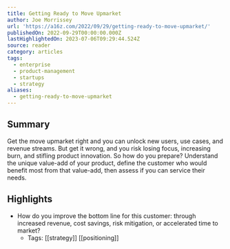 ```yaml
---
title: Getting Ready to Move Upmarket
author: Joe Morrissey
url: 'https://a16z.com/2022/09/29/getting-ready-to-move-upmarket/'
publishedOn: 2022-09-29T00:00:00.000Z
lastHighlightedOn: 2023-07-06T09:29:44.524Z
source: reader
category: articles
tags:
  - enterprise
  - product-management
  - startups
  - strategy
aliases:
  - getting-ready-to-move-upmarket
---
```

## Summary

Get the move upmarket right and you can unlock new users, use cases, and revenue streams. But get it wrong, and you risk losing focus, increasing burn, and stifling product innovation. So how do you prepare? Understand the unique value-add of your product, define the customer who would benefit most from that value-add, then assess if you can service their needs.

## Highlights
- How do you improve the bottom line for this customer: through increased revenue, cost savings, risk mitigation, or accelerated time to market?
    - Tags: [[strategy]] [[positioning]]
